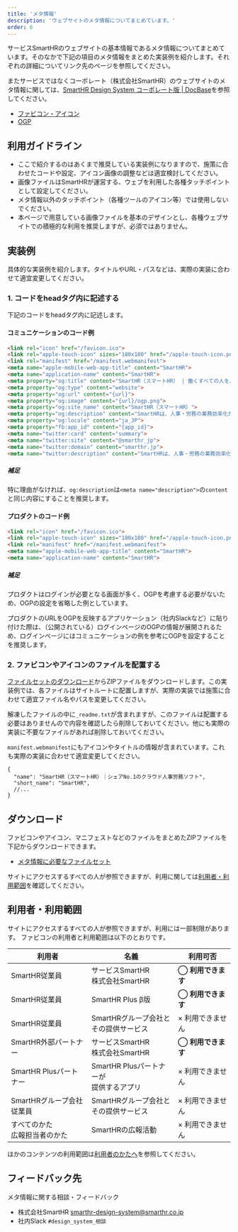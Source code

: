 ```yaml
---
title: 'メタ情報'
description: 'ウェブサイトのメタ情報についてまとめています。'
order: 6
---
```


サービスSmartHRのウェブサイトの基本情報であるメタ情報についてまとめています。そのなかで下記の項目のメタ情報をまとめた実装例を紹介します。それぞれの詳細についてリンク先のページを参照してください。

またサービスではなくコーポレート（株式会社SmartHR）のウェブサイトのメタ情報に関しては、[SmartHR Design System コーポレート版 | DocBase](https://smarthr-inc.docbase.io/posts/2775925#%E3%83%A1%E3%82%BF%E6%83%85%E5%A0%B1)を参照してください。

- [ファビコン・アイコン](/basics/meta/favicon)
- [OGP](/basics/meta/ogp)


## 利用ガイドライン

- ここで紹介するのはあくまで推奨している実装例になりますので、施策に合わせたコードや設定、アイコン画像の調整などは適宜検討してください。
- 画像ファイルはSmartHRが運営する、ウェブを利用した各種タッチポイントとして設定してください。
- メタ情報以外のタッチポイント（各種ツールのアイコン等）では使用しないでください。
- 本ページで用意している画像ファイルを基本のデザインとし、各種ウェブサイトでの積極的な利用を推奨しますが、必須ではありません。


## 実装例

具体的な実装例を紹介します。タイトルやURL・パスなどは、実際の実装に合わせて適宜変更してください。

### 1. コードをheadタグ内に記述する

下記のコードをheadタグ内に記述します。

#### コミュニケーションのコード例

```html codeBlock
<link rel="icon" href="/favicon.ico">
<link rel="apple-touch-icon" sizes="180x180" href="/apple-touch-icon.png">
<link rel="manifest" href="/manifest.webmanifest">
<meta name="apple-mobile-web-app-title" content="SmartHR">
<meta name="application-name" content="SmartHR">
<meta property="og:title" content="SmartHR（スマートHR） | 働くすべての人を、支える。">
<meta property="og:type" content="website">
<meta property="og:url" content="{url}">
<meta property="og:image" content="{url}/ogp.png">
<meta property="og:site_name" content="SmartHR（スマートHR）">
<meta property="og:description" content="SmartHRは、人事・労務の業務効率化からタレントマネジメントまで、働くすべての人の生産性向上を支える、「クラウド人事労務ソフト」です。">
<meta property="og:locale" content="ja_JP">
<meta property="fb:app_id" content="{app_id}">
<meta name="twitter:card" content="summary">
<meta name="twitter:site" content="@smarthr_jp">
<meta name="twitter:domain" content="smarthr.jp">
<meta name="twitter:description" content="SmartHRは、人事・労務の業務効率化からタレントマネジメントまで、働くすべての人の生産性向上を支える、「クラウド人事労務ソフト」です。">
```

##### 補足

特に理由がなければ、`og:description`は`<meta name="description">`の`content`と同じ内容にすることを推奨します。

#### プロダクトのコード例

```html codeBlock
<link rel="icon" href="/favicon.ico">
<link rel="apple-touch-icon" sizes="180x180" href="/apple-touch-icon.png">
<link rel="manifest" href="/manifest.webmanifest">
<meta name="apple-mobile-web-app-title" content="SmartHR">
<meta name="application-name" content="SmartHR">
```

##### 補足

プロダクトはログインが必要となる画面が多く、OGPを考慮する必要がないため、OGPの設定を省略した例としています。

プロダクトのURLをOGPを反映するアプリケーション（社内Slackなど）に貼り付けた際は、（公開されている）ログインページのOGPの情報が展開されるため、ログインページにはコミュニケーションの例を参考にOGPを設定することを推奨します。

### 2. ファビコンやアイコンのファイルを配置する

[ファイルセットのダウンロード](#h2-2)からZIPファイルをダウンロードします。この実装例では、各ファイルはサイトルートに配置しますが、実際の実装では施策に合わせて適宜ファイル名やパスを変更してください。

解凍したファイルの中に`_readme.txt`が含まれますが、このファイルは配置する必要はありませんので内容を確認したら削除しておいてください。他にも実際の実装に不要なファイルがあれば削除しておいてください。

`manifest.webmanifest`にもアイコンやタイトルの情報が含まれています。これも実際の実装に合わせて適宜変更してください。

```text codeBlock
{
  "name": "SmartHR（スマートHR）｜シェアNo.1のクラウド人事労務ソフト",
  "short_name": "SmartHR",
  //...
}
```

## ダウンロード

ファビコンやアイコン、マニフェストなどのファイルをまとめたZIPファイルを下記からダウンロードできます。

- <a href="/downloads/SmartHR_meta.zip">メタ情報に必要なファイルセット</a>

サイトにアクセスするすべての人が参照できますが、利用に関しては[利用者・利用範囲](#h2-3)を確認してください。


## 利用者・利用範囲

サイトにアクセスするすべての人が参照できますが、利用には一部制限があります。
ファビコンの利用者と利用範囲は以下のとおりです。

<TableWrapper>
  <table>
    <thead>
    <tr>
      <th>利用者</th>
      <th>名義</th>
      <th>利用可否</th>
    </tr>
    </thead>
    <tbody>
    <tr>
      <td>SmartHR従業員</td>
      <td>サービスSmartHR<br/>株式会社SmartHR</td>
      <td><strong>◯ 利用できます</strong></td>
    </tr>
    <tr>
      <td>SmartHR従業員</td>
      <td>SmartHR Plus β版</td>
      <td><strong>◯ 利用できます</strong></td>
    </tr>
    <tr>
      <td>SmartHR従業員</td>
      <td>SmartHRグループ会社と<br/>その提供サービス</td>
      <td>× 利用できません</td>
    </tr>
    <tr>
      <td>SmartHR外部パートナー</td>
      <td>サービスSmartHR<br/>株式会社SmartHR</td>
      <td><strong>◯ 利用できます</strong></td>
    </tr>
    <tr>
      <td>SmartHR Plusパートナー</td>
      <td>SmartHR Plusパートナーが<br/>提供するアプリ</td>
      <td>× 利用できません</td>
    </tr>
    <tr>
      <td>SmartHRグループ会社<br/>従業員</td>
      <td>SmartHRグループ会社と<br/>その提供サービス</td>
      <td>× 利用できません</td>
    </tr>
    <tr>
      <td>すべてのかた<br/>広報担当者のかた</td>
      <td>SmartHRの広報活動</td>
      <td>× 利用できません</td>
    </tr>
    </tbody>
  </table>
</TableWrapper>

ほかのコンテンツの利用範囲は[利用者のかたへ](/introduction/user/)を参照してください。


## フィードバック先
メタ情報に関する相談・フィードバック

- 株式会社SmartHR smarthr-design-system@smarthr.co.jp
- 社内Slack `#design_system_相談`

